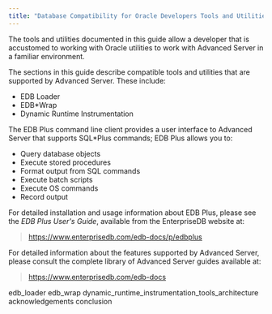 ```yaml
---
title: "Database Compatibility for Oracle Developers Tools and Utilities Guide"
---
```


<div id="index" class="registered_link"></div>


The tools and utilities documented in this guide allow a developer that is accustomed to working with Oracle utilities to work with Advanced Server in a familiar environment.

The sections in this guide describe compatible tools and utilities that are supported by Advanced Server. These include:

  - EDB Loader
  - EDB*Wrap
  - Dynamic Runtime Instrumentation

The EDB Plus command line client provides a user interface to Advanced Server that supports SQL*Plus commands; EDB Plus allows you to:

  - Query database objects
  - Execute stored procedures
  - Format output from SQL commands
  - Execute batch scripts
  - Execute OS commands
  - Record output

For detailed installation and usage information about EDB Plus, please see the *EDB Plus User's Guide*, available from the EnterpriseDB website at:

> <https://www.enterprisedb.com/edb-docs/p/edbplus>

For detailed information about the features supported by Advanced Server, please consult the complete library of Advanced Server guides available at:

> <https://www.enterprisedb.com/edb-docs>

<div class="toctree" data-maxdepth="4">

edb_loader edb_wrap dynamic_runtime_instrumentation_tools_architecture acknowledgements conclusion

</div>
